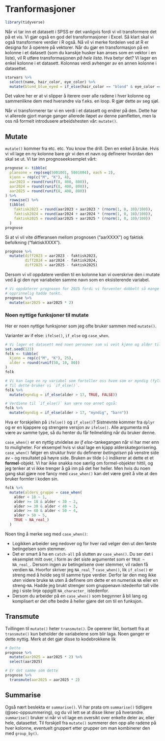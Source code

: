 # Tranformasjoner

```r
library(tidyverse)
```


Når vi tar inn et datasett i SPSS er det vanligvis fordi vi vil transformere det på et vis. Vi gjør også en god del transformasjoner i Excel. Så klart skal vi også transformere verdier i R også. Nå vil vi merke fordelen ved at R er designa for å operere på vektorer. Når du gjør en transformasjon på en kolonne i et datasett (som du kanskje husker kan anses som en vektor i en liste), vil R utføre transformasjonen *på hele lista*. Hva betyr det? Vi lager en enkel kolonne i et datasett. Kolonnas verdi avhenger av en annen kolonne i datasettet. 

```r
starwars %>% 
  select(name, hair_color, eye_color) %>% 
  mutate(blond_blue_eyed = if_else(hair_color == "blond" & eye_color == "blue", TRUE, FALSE))
```

Det vakre her er at vi slipper å iterere over alle radene i hver kolonne og sammenlikne dem med hverandre via f.eks. en loop. R gjør dette av seg sjøl. 

Når vi transformerer tar vi en verdi i et datasett og endrer på den. Dette har vi allerede gjort mange ganger allerede iløpet av denne pamfletten, men la oss nå formelt introdusere arbeidshesten vår: `mutate()`.

## Mutate

`mutate()` kommer fra etc. etc. You know the drill. Den en enkel å bruke. Hvis vi vil lage en ny kolonne bare gir vi den et navn og definerer hvordan den skal se ut. Vi tar inn prognoseeksemplet vårt: 

```r
prognose <- tibble(
  plansone = rep(seq(5001001, 5001004), each = 2),
  kjonn = rep(c("M", "K"), 4),
  aar2023 = round(runif(8, 400, 800)),
  aar2024 = round(runif(8, 400, 800)),
  aar2025 = round(runif(8, 400, 800))
) %>% 
  rowwise() %>% 
  tibble(
    faktisk2023 = round(aar2023 + aar2023 * (rnorm(1, 0, 10)/100)),
    faktisk2024 = round(aar2024 + aar2024 * (rnorm(1, 0, 10)/100)),
    faktisk2025 = round(aar2025 + aar2025 * (rnorm(1, 0, 10)/100))
  )
prognose
```

Si at vi vil vite differansen mellom prognosen ("aarXXXX") og faktisk befolkning ("faktiskXXXX"). 

```r
prognose %>% 
  mutate(diff2023 = aar2023 - faktisk2023,
         diff2024 = aar2024 - faktisk2024,
         diff2025 = aar2025 - faktisk2025)
```

Dersom vi vil oppdatere verdien til en kolonne kan vi overskrive den i mutate ved å gi den nye variabelen samme navn som en eksisterende variabel.

```r
# Vi oppdaterer prognosen for 2025 fordi vi forventer dobbelt så mange som vi 
# opprinnelig hadde tenkt.
prognose %>% 
  mutate(aar2025 = aar2025 * 2)
```

### Noen nyttige funksjoner til mutate

Her er noen nyttige funksjoner som jeg ofte bruker sammen med `mutate()`.

Varianter av if else: `ifelse()`, `if_else` og `case_when`. 

```r
# Vi lager et datasett med noen personer som vi veit kjønn og alder til.
set.seed(123)
folk <- tibble(
  kjonn = rep(c("M", "K"), 25),
  alder = round(runif(50, 10, 80))
)
folk

# Vi kan lage en ny variabel som forteller oss hvem som er myndig (fylt 18):
# Til dette bruker vi `if_else()`. 
folk %>% 
  mutate(myndig = if_else(alder > 17, TRUE, FALSE))

# Verdiene til `if_else()` kan være noe annet også:
folk %>% 
  mutate(myndig = if_else(alder > 17, "myndig", "barn"))

```

Hva er forskjellen på `ifelse()` og `if_else()`? Sistnevnte kommer fra `dplyr` og er en kjappere og strengere versjon av `ifelse()`. Alle argumenta må være av samme type, så du henter du får feilmelding når du bruker denne. 

`case_when()` er en nyttig utvidelse av *if else*-tankegangen når vi har mer enn to muligheter. For eksempel hvis vi skal lage en kjapp alderskategorisering. `case_when()` følger en struktur hvor du definerer *betingelsen* på venstre side av `~` og resultatet på høyre side. Bruken av tilde (`~`) indikerer at dette et et **formel**-objekt. Vi har ikke snakka noe særlig om formel-objekter hittil, og jeg tenker at vi ikke trenger å gå inn på det her heller. Men hvis du noen gang skal gjøre noe fancy med `case_when()` kan det være greit å vite at den bruker formler i koden sin.

```r
folk %>% 
  mutate(alders_gruppe = case_when(
    alder < 18 ~ 1, 
    alder >= 18 & alder < 30 ~ 2,
    alder >= 30 & alder < 40 ~ 3,
    alder >= 40 & alder < 50 ~ 4,
    alder > 50 ~ 5,
    TRUE ~ NA_real_)
  )
```
Noen ting å merke seg med `case_when()`:

- Logikken arbeider seg nedover og for hver rad velger den ut den første betingelsen som stemmer. 
- Det er smart å ha en `catch-all` på slutten av `case_when()`. Du ser det i eksemplet mitt over, i form av det siste argumentet som er `TRUE ~ NA_real_`. Dersom ingen av betingelsene over stemmer, vil raden få verdien `NA`. Hvorfor skriver jeg `NA_real_`? `case_when()`, lik `if_else()` er streng med å holde seg til samme type verdier. Derfor lar den meg ikke uten videre bruke `NA` uten å definere om dette er en numerisk `NA` eller en streng-`NA`. Hadde jeg brukt strenger som gruppenavn istedenfor tall ville jeg i siste linje oppgitt `NA_character_` istedenfor.
- Dersom du arbeider på en `case_when()` som begynner å bli lang og komplisert er det ofte bedre å heller gjøre det om til en funksjon.

## Transmute

Tvillingen til `mutate()` heter `transmute()`. De opererer likt, bortsett fra at `transmute()` kun beholder de variabelene som blir laga. Noen ganger er dette nyttig. Merk at det gjør disse to kodebrokkene lik 

```r
# Dette
prognose %>% 
  mutate(aar2025 = aar2025 * 2) %>% 
  select(aar2025)

# Er det samme som dette
prognose %>% 
  transmute(aar2025 = aar2025 * 2)
```

## Summarise

Også nært beslekta er `summarise()`. Vi har prata om `summarise()` tidligere (@sec-oppsummering), og du vil lett se at disse likner på hverandre. `summarise()` bruker vi når vi vil lage en oversikt over enkelte deler av, eller hele, datasettet. Til forskjell fra `mutate()` summerer den opp alle radene på hver kolonne, eventuelt gruppert etter grupper om man kombinerer den med `group_by()`.